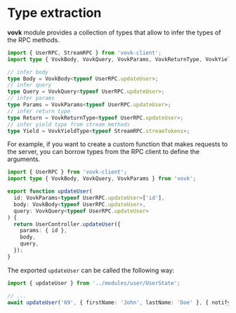 # Type extraction

**vovk** module provides a collection of types that allow to infer the types of the RPC methods.

```ts
import { UserRPC, StreamRPC } from 'vovk-client';
import type { VovkBody, VovkQuery, VovkParams, VovkReturnType, VovkYieldType } from 'vovk';

// infer body
type Body = VovkBody<typeof UserRPC.updateUser>;
// infer query
type Query = VovkQuery<typeof UserRPC.updateUser>;
// infer params
type Params = VovkParams<typeof UserRPC.updateUser>;
// infer return type
type Return = VovkReturnType<typeof UserRPC.updateUser>;
// infer yield type from stream methods
type Yield = VovkYieldType<typeof StreamRPC.streamTokens>;
```

For example, if you want to create a custom function that makes requests to the server, you can borrow types from the RPC client to define the arguments.

```ts filename="/src/modules/user/UserState.ts"
import { UserRPC } from 'vovk-client';
import type { VovkBody, VovkQuery, VovkParams } from 'vovk';

export function updateUser(
  id: VovkParams<typeof UserRPC.updateUser>['id'],
  body: VovkBody<typeof UserRPC.updateUser>,
  query: VovkQuery<typeof UserRPC.updateUser>
) {
  return UserController.updateUser({
    params: { id },
    body,
    query,
  });
}
```

The exported `updateUser` can be called the following way:

```ts
import { updateUser } from '../modules/user/UserState';

// ...
await updateUser('69', { firstName: 'John', lastName: 'Doe' }, { notify: 'push' });
```
